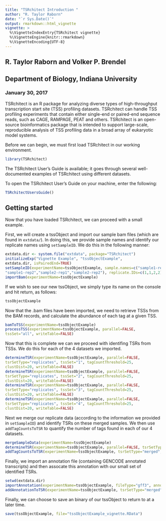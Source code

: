 ```yaml
---
title: "TSRchitect Introduction "
author: "R. Taylor Raborn"
date: "`r Sys.Date()`"
output: rmarkdown::html_vignette
vignette: >
  %\VignetteIndexEntry{TSRchitect vignette}
  %\VignetteEngine{knitr::rmarkdown}
  %\VignetteEncoding{UTF-8}
---
```


## R. Taylor Raborn and Volker P. Brendel
## Department of Biology, Indiana University

### January 30, 2017

TSRchitect is an R package for analyzing diverse types of high-throughput transcription start site (TSS) profiling datasets.
TSRchitect can handle TSS profiling experiments that contain either single-end or paired-end sequence reads, such as CAGE, RAMPAGE, PEAT and others. TSRchitect is an open-source bioinformatics package that is intended to support large-scale, reproducible analysis of TSS profiling data in a broad array of eukaryotic model systems.

Before we can begin, we must first load TSRchitect in our working environment.

```r
library(TSRchitect)
```

The TSRchitect User's Guide is available; it goes through several well-documented examples of TSRchitect using different datasets.

To open the TSRchitect User's Guide on your machine, enter the following:

```r
TSRchitectUsersGuide()
```

## Getting started

Now that you have loaded TSRchitect, we can proceed with a small example.

First, we will create a tssObject and import our sample bam files (which are found in `extdata/`).
In doing this, we provide sample names and identify our replicate names using `setSampleID`.
We do this in the following manner:

```r
extdata.dir <- system.file("extdata", package="TSRchitect") 
initializeExp("Vignette Example", "tssObjectExample",
extdata.dir, isPairedEnd=TRUE)
setSampleID(experimentName=tssObjectExample, sample.names=c("sample1-rep1",
"sample1-rep2","sample2-rep1","sample2-rep2"), replicate.IDs=c(1,1,2,2))
importBam(experimentName=tssObjectExample)
```

If we wish to see our new tssObject, we simply type its name on the console and hit return, as follows:

```r
tssObjectExample
```

Now that the .bam files have been imported, we need to retrieve TSSs from the BAM records, and calculate the abundance of each tag at a given TSS.

```r
bamToTSS(experimentName=tssObjectExample)
processTSS(experimentName=tssObjectExample, parallel=FALSE,
tssSet="all", writeTable=FALSE)
```

Now that this is complete  we can we proceed with identifing TSRs from TSSs.
We do this for each of the 4 datasets we imported.

```r
determineTSR(experimentName=tssObjectExample, parallel=FALSE,
tsrSetType="replicates", tssSet="1", tagCountThreshold=25,
clustDist=20, writeTable=FALSE)
determineTSR(experimentName=tssObjectExample, parallel=FALSE,
tsrSetType="replicates", tssSet="2", tagCountThreshold=25,
clustDist=20, writeTable=FALSE)
determineTSR(experimentName=tssObjectExample, parallel=FALSE,
tsrSetType="replicates", tssSet="3", tagCountThreshold=25,
clustDist=20, writeTable=FALSE)
determineTSR(experimentName=tssObjectExample, parallel=FALSE,
tsrSetType="replicates", tssSet="4", tagCountThreshold=25,
clustDist=20, writeTable=FALSE)
```

Next we merge our replicate data (according to the information we provided in `setSampleID`) and identify TSRs on these merged samples. We then use `addTagCountsToTSR` to quantify the number of tags found in each of our 4 datasets.

```r
mergeSampleData(experimentName=tssObjectExample)
determineTSR(experimentName=tssObjectExample, parallel=FALSE, tsrSetType="merged", tssSet="all", tagCountThreshold=25, clustDist=20, writeTable=FALSE)
addTagCountsToTSR(experimentName=tssObjectExample, tsrSetType="merged", tsrSet=1, tagCountThreshold=25, writeTable=FALSE)
```

Finally, we import an annotation file (containing GENCODE annotated transcripts) and then assocate this annotation with our small set of identified TSRs.

```r
setwd(extdata.dir)
importAnnotation(experimentName=tssObjectExample, fileType="gff3", annotFile="gencode.v19.chr22.transcript.gff3")
addAnnotationToTSR(experimentName=tssObjectExample, tsrSetType="merged", tsrSet=1, upstreamDist=2000, downstreamDist=500, feature="transcript", featureColumnID="ID", writeTable=FALSE)
```

Finally, we can choose to save an binary of our tssObject to return to at a later time.

```r
save(tssObjectExample, file="tssObjectExample_vignette.RData")
```
